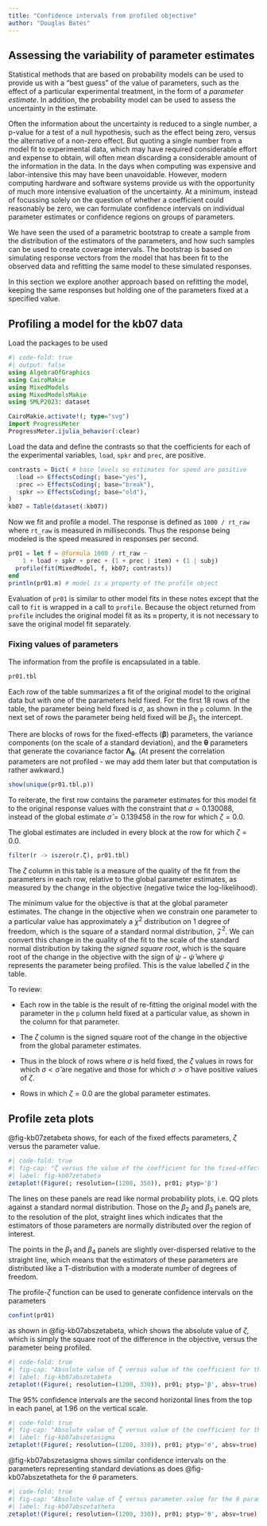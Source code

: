 ```yaml
---
title: "Confidence intervals from profiled objective"
author: "Douglas Bates"
---
```


## Assessing the variability of parameter estimates

Statistical methods that are based on probability models can be used to provide us with a "best guess" of the value of parameters, such as the effect of a particular experimental treatment, in the form of a *parameter estimate*.
In addition, the probability model can be used to assess the uncertainty in the estimate.

Often the information about the uncertainty is reduced to a single number, a p-value for a test of a null hypothesis, such as the effect being zero, versus the alternative of a non-zero effect.
But quoting a single number from a model fit to experimental data, which may have required considerable effort and expense to obtain, will often mean discarding a considerable amount of the information in the data.
In the days when computing was expensive and labor-intensive this may have been unavoidable.
However, modern computing hardware and software systems provide us with the opportunity of much more intensive evaluation of the uncertainty.
At a minimum, instead of focussing solely on the question of whether a coefficient could reasonably be zero, we can formulate confidence intervals on individual parameter estimates or confidence regions on groups of parameters.

We have seen the used of a parametric bootstrap to create a sample from the distribution of the estimators of the parameters, and how such samples can be used to create coverage intervals.
The bootstrap is based on simulating response vectors from the model that has been fit to the observed data and refitting the same model to these simulated responses.

In this section we explore another approach based on refitting the model, keeping the same responses but holding one of the parameters fixed at a specified value.

## Profiling a model for the kb07 data

Load the packages to be used

```julia
#| code-fold: true
#| output: false
using AlgebraOfGraphics
using CairoMakie
using MixedModels
using MixedModelsMakie
using SMLP2023: dataset

CairoMakie.activate!(; type="svg")
import ProgressMeter
ProgressMeter.ijulia_behavior(:clear)
```

Load the data and define the contrasts so that the coefficients for each of the experimental variables, `load`, `spkr` and `prec`, are positive.

```julia
contrasts = Dict( # base levels so estimates for speed are positive
  :load => EffectsCoding(; base="yes"),
  :prec => EffectsCoding(; base="break"),
  :spkr => EffectsCoding(; base="old"),
)
kb07 = Table(dataset(:kb07))
```

Now we fit and profile a model.
The response is defined as `1000 / rt_raw` where `rt_raw` is measured in milliseconds.
Thus the response being modeled is the speed measured in responses per second.

```julia
pr01 = let f = @formula 1000 / rt_raw ~
    1 + load + spkr + prec + (1 + prec | item) + (1 | subj)
  profile(fit(MixedModel, f, kb07; contrasts))
end
println(pr01.m) # model is a property of the profile object
```

Evaluation of `pr01` is similar to other model fits in these notes except that the call to `fit` is wrapped in a call to `profile`.
Because the object returned from `profile` includes the original model fit as its `m` property, it is not necessary to save the original model fit separately.

### Fixing values of parameters

The information from the profile is encapsulated in a table.

```julia
pr01.tbl
```

Each row of the table summarizes a fit of the original model to the original data but with one of the parameters held fixed.
For the first 18 rows of the table, the parameter being held fixed is $\sigma$, as shown in the `p` column.
In the next set of rows the parameter being held fixed will be $\beta_1$, the intercept.

There are blocks of rows for the fixed-effects ($\boldsymbol{\beta}$) parameters, the variance components (on the scale of a standard deviation), and the $\boldsymbol{\theta}$ parameters that generate the covariance factor $\boldsymbol{\Lambda}_{\boldsymbol{\theta}}$.
(At present the correlation parameters are not profiled - we may add them later but that computation is rather awkward.)

```julia
show(unique(pr01.tbl.p))
```

To reiterate, the first row contains the parameter estimates for this model fit to the original response values with the constraint that $\sigma=0.130088$, instead of the global estimate $\hat{\sigma}=0.139458$ in the row for which $\zeta=0.0$.

The global estimates are included in every block at the row for which $\zeta=0.0$.

```julia
filter(r -> iszero(r.ζ), pr01.tbl)
```

The $\zeta$ column in this table is a measure of the quality of the fit from the parameters in each row, relative to the global parameter estimates, as measured by the change in the objective (negative twice the log-likelihood).

The minimum value for the objective is that at the global parameter estimates.
The change in the objective when we constrain one parameter to a particular value has approximately a $\chi^2$ distribution on 1 degree of freedom, which is the square of a standard normal distribution, $\mathcal{Z}^2$.
We can convert this change in the quality of the fit to the scale of the standard normal distribution by taking the *signed square root*, which is the square root of the change in the objective with the sign of $\psi-\hat{\psi}$ where $\psi$ represents the parameter being profiled.
This is the value labelled $\zeta$ in the table.

To review:

- Each row in the table is the result of re-fitting the original model with the parameter in the `p` column held fixed at a particular value, as shown in the column for that parameter.

- The $\zeta$ column is the signed square root of the change in the objective from the global parameter estimates.

- Thus in the block of rows where $\sigma$ is held fixed, the $\zeta$ values in rows for which $\sigma<\hat\sigma$ are negative and those for which $\sigma > \hat\sigma$ have positive values of $\zeta$.

- Rows in which $\zeta=0.0$ are the global parameter estimates.

## Profile zeta plots

@fig-kb07zetabeta shows, for each of the fixed effects parameters, $\zeta$ versus the parameter value.

```julia
#| code-fold: true
#| fig-cap: "ζ versus the value of the coefficient for the fixed-effects parameters in a model of response speed for the kb07 data."
#| label: fig-kb07zetabeta
zetaplot!(Figure(; resolution=(1200, 350)), pr01; ptyp='β')
```

The lines on these panels are read like normal probability plots, i.e. QQ plots against a standard normal distribution.
Those on the $\beta_2$ and $\beta_3$ panels are, to the resolution of the plot, straight lines which indicates that the estimators of those parameters are normally distributed over the region of interest.

The points in the $\beta_1$ and $\beta_4$ panels are slightly over-dispersed relative to the straight line, which means that the estimators of these parameters are distributed like a T-distribution with a moderate number of degrees of freedom.

The profile-$\zeta$ function can be used to generate confidence intervals on the parameters

```julia
confint(pr01)
```

as shown in @fig-kb07abszetabeta, which shows the absolute value of $\zeta$, which is simply the square root of the difference in the objective, versus the parameter being profiled.

```julia
#| code-fold: true
#| fig-cap: "Absolute value of ζ versus value of the coefficient for the fixed-effects parameters in a model of response speed for the kb07 data.  The horizontal lines are confidence intervals with nominal 50%, 80%, 90%, 95% and 99% confidence."
#| label: fig-kb07abszetabeta
zetaplot!(Figure(; resolution=(1200, 330)), pr01; ptyp='β', absv=true)
```

The 95% confidence intervals are the second horizontal lines from the top in each panel, at 1.96 on the vertical scale.

```julia
#| code-fold: true
#| fig-cap: "Absolute value of ζ versus value of the coefficient for the variance component parameters in a model of response speed for the kb07 data.  The horizontal lines are confidence intervals with nominal 50%, 80%, 90%, 95% and 99% confidence."
#| label: fig-kb07abszetasigma
zetaplot!(Figure(; resolution=(1200, 330)), pr01; ptyp='σ', absv=true)
```

@fig-kb07abszetasigma shows similar confidence intervals on the parameters representing standard deviations as does @fig-kb07abszetatheta for the $\theta$ parameters.

```julia
#| code-fold: true
#| fig-cap: "Absolute value of ζ versus parameter value for the θ parameters in a model of response speed for the kb07 data.  The horizontal lines are confidence intervals with nominal 50%, 80%, 90%, 95% and 99% confidence."
#| label: fig-kb07abszetatheta
zetaplot!(Figure(; resolution=(1200, 330)), pr01; ptyp='θ', absv=true)
```

